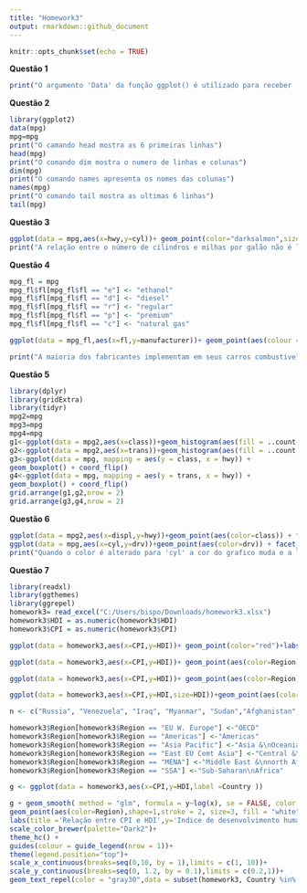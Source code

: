 ```yaml
---
title: "Homework3"
output: rmarkdown::github_document
---
```


```r
knitr::opts_chunk$set(echo = TRUE)
```

**Questão 1**

```r
print("O argumento 'Data' da função ggplot() é utilizado para receber  o dataframe.")
```

**Questão 2**

```r
library(ggplot2)
data(mpg)
mpg=mpg
print("O camando head mostra as 6 primeiras linhas")
head(mpg)
print("O comando dim mostra o numero de linhas e colunas")
dim(mpg)
print("O comando names apresenta os nomes das colunas")
names(mpg)
print("O comando tail mostra as ultimas 6 linhas")
tail(mpg)


```

**Questão 3**

```r
ggplot(data = mpg,aes(x=hwy,y=cyl))+ geom_point(color="darksalmon",size=3)+labs(title ='Relação entre cilindros e milhas por galão',y='Numero de cilindros',x='Milhas por galão')+theme_minimal()
print("A relação entre o número de cilindros e milhas por galão não é linear,para concluir algo será necessario avaliar junto com outras variaveis.")


```

**Questão 4**

```r
mpg_fl = mpg
mpg_fl$fl[mpg_fl$fl == "e"] <- "ethanol"
mpg_fl$fl[mpg_fl$fl == "d"] <- "diesel"
mpg_fl$fl[mpg_fl$fl == "r"] <- "regular"
mpg_fl$fl[mpg_fl$fl == "p"] <- "premium"
mpg_fl$fl[mpg_fl$fl == "c"] <- "natural gas"

ggplot(data = mpg_fl,aes(x=fl,y=manufacturer))+ geom_point(aes(colour = factor(fl)),size=3)+labs(title ='Relação entre fabricante e combustivel',y='fabricante',x='combustivel')+theme_minimal()

print("A maioria dos fabricantes implementam em seus carros combustivel regular. Audi, Hyundai, Mercury e Toyota trabalham com apenas 1 tipo de combustivel. ")
```

**Questão 5**

```r
library(dplyr)
library(gridExtra)
library(tidyr)
mpg2=mpg
mpg3=mpg
mpg4=mpg
g1<-ggplot(data = mpg2,aes(x=class))+geom_histogram(aes(fill = ..count..), stat = "count") +theme_minimal() + scale_fill_gradient("Count", low = "darkred", high = "darkorange")
g2<-ggplot(data = mpg2,aes(x=trans))+geom_histogram(aes(fill = ..count..), stat = "count") +theme_minimal() + scale_fill_gradient("Count", low = "tomato4", high = "tomato")
g3<-ggplot(data = mpg, mapping = aes(y = class, x = hwy)) +
geom_boxplot() + coord_flip()
g4<-ggplot(data = mpg, mapping = aes(y = trans, x = hwy)) +
geom_boxplot() + coord_flip()
grid.arrange(g1,g2,nrow = 2)
grid.arrange(g3,g4,nrow = 2)

```

**Questão 6**

```r
ggplot(data = mpg2,aes(x=displ,y=hwy))+geom_point(aes(color=class)) + facet_wrap(~ class, nrow = 2)
ggplot(data = mpg,aes(x=cyl,y=drv))+geom_point(aes(color=drv)) + facet_wrap(drv~cyl)
print("Quando o color é alterado para 'cyl' a cor do grafico muda e a legenda vira um degrade. O face_wrap cria varios graficos comparando as instancias dos atributos inseridos")

```

**Questão 7**

```r
library(readxl)
library(ggthemes)
library(ggrepel)
homework3= read_excel("C:/Users/bispo/Downloads/homework3.xlsx")
homework3$HDI = as.numeric(homework3$HDI)
homework3$CPI = as.numeric(homework3$CPI)

ggplot(data = homework3,aes(x=CPI,y=HDI))+ geom_point(color="red")+labs(title ='Relação entre CPI e HDI',y='HDI',x='CPI')

ggplot(data = homework3,aes(x=CPI,y=HDI))+ geom_point(aes(color=Region))+labs(title ='Relação entre CPI e HDI',y='HDI',x='CPI')+ scale_color_brewer(palette="Spectral")

ggplot(data = homework3,aes(x=CPI,y=HDI))+ geom_point(aes(color=Region),size=3)+labs(title ='Relação entre CPI e HDI',y='HDI',x='CPI')+ scale_color_brewer(palette="Spectral")

ggplot(data = homework3,aes(x=CPI,y=HDI,size=HDI))+geom_point(aes(color=Region))+labs(title ='Relação entre CPI e HDI',y='Indice de desenvolvimento humano',x='Percepção da corrupção')+ scale_color_brewer(palette="Set3")

n <- c("Russia", "Venezuela", "Iraq", "Myanmar", "Sudan","Afghanistan", "Congo", "Greece", "Argentina", "Brazil","India", "Italy", "China", "South Africa", "Spane","Botswana", "Cape Verde", "Bhutan", "Rwanda", "France","United States", "Germany", "Britain", "Barbados", "Norway", "Japan","New Zealand", "Singapore")

homework3$Region[homework3$Region == "EU W. Europe"] <-"OECD"
homework3$Region[homework3$Region == "Americas"] <-"Americas"
homework3$Region[homework3$Region == "Asia Pacific"] <-"Asia &\nOceania"
homework3$Region[homework3$Region == "East EU Cemt Asia"] <-"Central &\nEastern Europe"
homework3$Region[homework3$Region == "MENA"] <-"Middle East &\nnorth Africa"
homework3$Region[homework3$Region == "SSA"] <-"Sub-Saharan\nAfrica"

g <- ggplot(data = homework3,aes(x=CPI,y=HDI,label =Country ))

g + geom_smooth( method = "glm", formula = y~log(x), se = FALSE, color = "red")+
geom_point(aes(color=Region),shape=1,stroke = 2, size=3, fill = "white")+
labs(title ='Relação entre CPI e HDI',y='Indice de desenvolvimento humano',x='Percepção da corrupção',color="") + 
scale_color_brewer(palette="Dark2")+
theme_hc() + 
guides(colour = guide_legend(nrow = 1))+
theme(legend.position="top")+
scale_x_continuous(breaks=seq(0,10, by = 1),limits = c(1, 10))+
scale_y_continuous(breaks=seq(0, 1.2, by = 0.1),limits = c(0.2,1))+
geom_text_repel(color = "gray30",data = subset(homework3, Country %in% n),force = 10)


```

